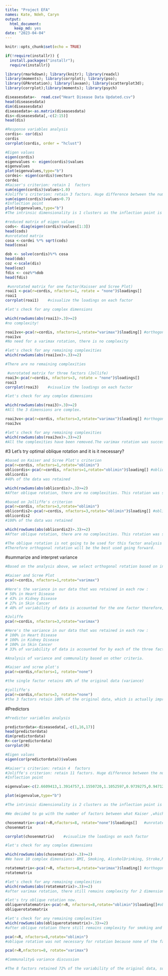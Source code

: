 ```yaml
---
title: "Project EFA"
names: Kate, Ndeh, Caryn
output: 
  html_document: 
    keep_md: yes
date: "2023-04-04"
---
```


```r
knitr::opts_chunk$set(echo = TRUE)
```


```r
if(!require(installr)) {
  install.packages("installr"); 
  require(installr)}
```


```r
library(rmarkdown); library(knitr); library(readxl)
library(moments); library(corrplot); library(pso);
library(GPArotation); library(lavaan); library(scatterplot3d);
library(corrplot);library(moments); library(psych)
```


```r
diseasesdata<-  read.csv("Heart Disease Data Updated.csv")
head(diseasesdata)
dim(diseasesdata)
diseasedata<-as.matrix(diseasesdata) 
dis<-diseasesdata[,-c(2:15)]
head(dis)
```

```r
#Response variables analysis
cordis<- cor(dis)
cordis
corrplot(cordis, order = "hclust")
```

```r
#Eigen values
eigen(cordis)
eigenvalues <- eigen(cordis)$values
eigenvalues
plot(eigenvalues,type="b")
cordei<- eigen(cordis)$vectors
cordei
#Kaiser's criterion: retain 1  factors
sum(eigen(cordis)$values>1.0)
#Joliffe's criterion: retain 3 factors. Huge difference between the number of clusters each criterion suggests.
sum(eigen(cordis)$values>0.7)
#Inflection point
plot(eigenvalues,type="b")
#The intrinsic dimensionality is 1 clusters as the inflection point is the second point from the left of the graph
```


```r
#reduced matrix of eigen values
cods<- diag(eigen(cordis)$values[1:3])
head(cods)
#unrotated matrix
cosa <-cordei %*% sqrt(cods)
head(cosa)

dob <- solve(cordis)%*% cosa
head(dob)
coz <-scale(dis)
head(coz)
fdis <- coz%*%dob
head(fdis)

 #unrotated matrix for one factor(Kaisser and Scree Plot)
roai1 <-pca(r=cordis, nfactors=1, rotate = "none")$loadings[]
roai1
corrplot(roai1)    #visualize the loadings on each factor

#let's check for any complex dimensions

which(rowSums(abs(roai1)>.3)>=2)
#no complexity!

roai1vx<-pca(r=cordis, nfactors=1,rotate="varimax")$loading[] #orthogonal varimax rotation
roai1vx
#No need for a varimax rotation, there is no complexity

#let's check for any remaining complexities
which(rowSums(abs(roai1vx)>.3)>=2)

#There are no remaining complexities 

 #unrotated matrix for three factors (Jollife)
roai3<-pca(r=cordis, nfactors=3, rotate = "none")$loadings[]
roai3
corrplot(roai3)    #visualize the loadings on each factor

#let's check for any complex dimensions

which(rowSums(abs(roai3)>.3)>=2)
#All the 3 dimensions are complex.

roai3vx<-pca(r=cordis, nfactors=3,rotate="varimax")$loading[] #orthogonal varimax rotation
roai3vx

#let's check for any remaining complexities
which(rowSums(abs(roai3vx)>.3)>=2)
#All the complexities have been removed.The varimax rotation was successful.
```

#3 Let's try optimal oblique rotation and it is it necessary?
```r
#based on Kaiser and Scree Plot's criterion
pca(r=cordis, nfactors=1,rotate="oblimin")
oblicordis<-pca(r=cordis, nfactors=1,rotate="oblimin")$loading[] #oblique varimax rotation
oblicordis
#40% of the data was retained

which(rowSums(abs(oblicordis)>.3)>=2)
#After oblique rotation, there are no complexities. This rotation was successful.

#based on Jolliffe's criterion
pca(r=cordis, nfactors=3,rotate="oblimin")
oblicordis2<-pca(r=cordis, nfactors=3,rotate="oblimin")$loading[] #oblique varimax rotation
oblicordis2
#100% of the data was retained

which(rowSums(abs(oblicordis2)>.3)>=2)
#After oblique rotation, there are no complexities. This rotation was successful.

#The oblique rotation is not going to be used for this factor analysis because the correlation between factors is less 0.3 and this is not a significant correlation for us to use. 
#Therefore orthogonal rotation will be the best used going forward.
```

#summarize and interpret variance
```r
#Based on the analysis above, we select orthogonal rotation based on inflection point criterion because it leaves us with the lowest number of complex dimensions.

#Kaiser and Scree Plot
pca(r=cordis, nfactors=1,rotate="varimax") 

#Here's the variance in our data that was retained in each row :
# 50% in Heart Disease
# 43% in Kidney Disease
# 27% in Skin Cancer
# 40% of variability of data is accounted for the one factor therefore, we've lost around 60% of our data which is beyond the acceptable threshold.

#Joliffe
pca(r=cordis, nfactors=3,rotate="varimax") 

#Here's the variance in our data that was retained in each row :
# 100% in Heart Disease
# 100% in Kidney Disease
# 100% in Skin Cancer
# 33% of variability of data is accounted for by each of the three factors therefore, we've lost around 1% of our data which is within the acceptable threshold.

```


```r
#Analysis of variance and communality based on other criteria.

#Kaiser and scree plot's
pca(r=cordis,nfactors=1, rotate="none")

#the single factor retains 40% of the original data (variance)

#jolliffe's 
pca(r=cordis,nfactors=3, rotate="none")
#the 3 factors retain 100% of the original data, which is actually impressive (variance)

```


#Predictors

```r
#Predictor variables analysis

predictordata<-diseasedata[,-c(1,16,17)]
head(predictordata)
dim(predictordata)
R<-cor(predictordata)
corrplot(R)

#Eigen values
eigen(cor(predictordata))$values

#Kaiser's criterion: retain 4  factors
#Joliffe's criterion: retain 11 factors. Huge difference between the number of clusters each criterion suggests.
#Inflection point

eigenvalue<-c(2.6609413,1.3914757,1.1550720,1.1052597,0.9739275,0.9471217,0.9050526,0.8756531,0.8292909,0.7852854,0.7365916,0.5897894,0.5695995,0.4749396)

plot(eigenvalue,type="b")

#The intrinsic dimensionality is 2 clusters as the inflection point is the third point from the left of the graph
```
```r
#We decided to go with the number of factors between what Kaiser ,which had 4, and Joliffee, which had 11, suggest. We decided to retain 8 factors.

chosenmatrix<-pca(r=R,nfactors=8, rotate="none")$loadings[]   #unrotated matrix
chosenmatrix

corrplot(chosenmatrix)    #visualize the loadings on each factor

#let's check for any complex dimensions

which(rowSums(abs(chosenmatrix)>.3)>=2)
#We have 10 complex dimensions: BMI, Smoking, AlcoholDrinking, Stroke,Mental health, Sex,average age, physical activity, sleep time, and asthma are complex dimensions

rotatematrix<-pca(r=R, nfactors=8,rotate="varimax")$loading[] #orthogonal varimax rotation
rotatematrix

#let's check for any remaining complexities
which(rowSums(abs(rotatematrix)>.3)>=2)
#after varimax rotation, there still remains complexity for 2 dimensions only: Smoking and mental health. It is also important to note that all dimensions load significantly on at least one factor.

#let's try oblique rotation now.
obliquerotatematrix<-pca(r=R, nfactors=8,rotate="oblimin")$loading[]#oblique rotation
obliquerotatematrix

#let's check for any remaining complexities
which(rowSums(abs(obliquerotatematrix)>.3)>=2)
#after oblique rotation there still remains complexity for smoking and mental health. Do we need to do oblique rotation though?

pca(r=R, nfactors=8,rotate="oblimin")
#oblique rotation was not necessary for rotation because none of the factors have a correlation greater than .3. So we'll go 

pca(r=R,nfactors=8, rotate="varimax")

#Communality& variance discussion

#The 8 factors retained 72% of the variability of the original data, so we lost 28% of our data which is not concerning. Most of the dimensions did not lose more than 30% of the variability of the original data. 3 dimensions are worth our attention: Diabetic lost approximately 45.2% of the original dimension data, physical activity lost approximately 57.2% of the original dimension, and GenHealth lost 40.3% of the original dimension data.

```

